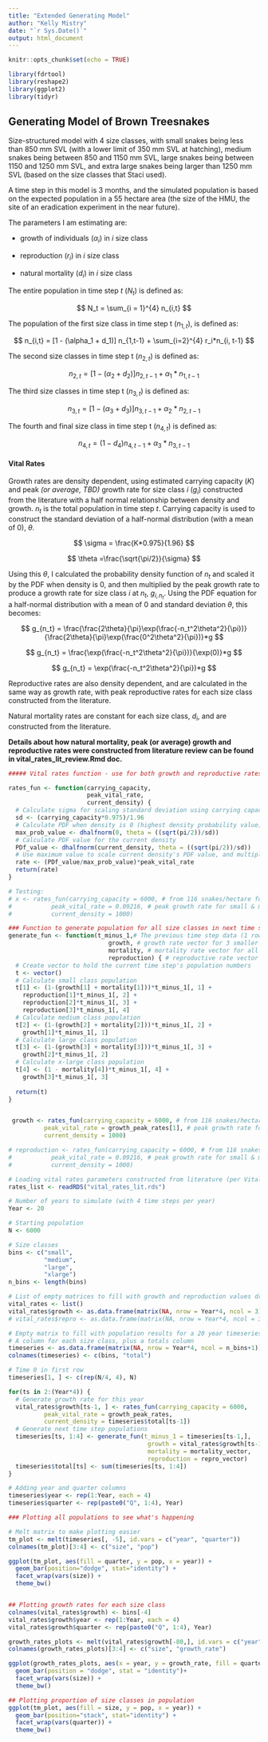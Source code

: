 ```yaml
---
title: "Extended Generating Model"
author: "Kelly Mistry"
date: "`r Sys.Date()`"
output: html_document
---
```


```r
knitr::opts_chunk$set(echo = TRUE)

library(fdrtool)
library(reshape2)
library(ggplot2)
library(tidyr)
```

## Generating Model of Brown Treesnakes

Size-structured model with 4 size classes, with small snakes being less than 850 mm SVL (with a lower limit of 350 mm SVL at hatching), medium snakes being between 850 and 1150 mm SVL, large snakes being between 1150 and 1250 mm SVL, and extra large snakes being larger than 1250 mm SVL (based on the size classes that Staci used).

A time step in this model is 3 months, and the simulated population is based on the expected population in a 55 hectare area (the size of the HMU, the site of an eradication experiment in the near future).

The parameters I am estimating are:

-   growth of individuals ($\alpha_i$) in $i$ size class

-   reproduction ($r_i$) in $i$ size class

-   natural mortality ($d_i$) in $i$ size class

The entire population in time step $t$ ($N_t$) is defined as:

$$
N_t = \sum_{i = 1}^{4} n_{i,t}
$$

The population of the first size class in time step t ($n_{1,t}$), is defined as:

$$
n_{i,t} = [1 - (\alpha_1 + d_1)] n_{1,t-1} + \sum_{i=2}^{4} r_i*n_{i, t-1}  
$$

The second size classes in time step t ($n_{2,t}$) is defined as:

$$
n_{2,t} = [1-(\alpha_2 + d_2)]n_{2, t-1} + \alpha_1*n_{1,t-1}
$$

The third size classes in time step t ($n_{3,t}$) is defined as:

$$
n_{3,t} = [1-(\alpha_3 + d_3)]n_{3, t-1} + \alpha_2*n_{2,t-1}
$$

The fourth and final size class in time step t ($n_{4,t}$) is defined as:

$$
n_{4,t} = (1-d_4)n_{4,t-1} + \alpha_3*n_{3,t-1}
$$

#### Vital Rates

Growth rates are density dependent, using estimated carrying capacity ($K$) and peak *(or average, TBD)* growth rate for size class $i$ ($g_i$) constructed from the literature with a half normal relationship between density and growth. $n_t$ is the total population in time step $t$. Carrying capacity is used to construct the standard deviation of a half-normal distribution (with a mean of 0), $\theta$.

$$
\sigma = \frac{K*0.975}{1.96}
$$

$$
\theta =\frac{\sqrt{\pi/2}}{\sigma}
$$

Using this $\theta$, I calculated the probability density function of $n_t$ and scaled it by the PDF when density is 0, and then multiplied by the peak growth rate to produce a growth rate for size class $i$ at $n_t$, $g_{i, n_t}$. Using the PDF equation for a half-normal distribution with a mean of 0 and standard deviation $\theta$, this becomes:

$$
g_{n_t} = \frac{\frac{2\theta}{\pi}\exp(\frac{-n_t^2\theta^2}{\pi})}{\frac{2\theta}{\pi}\exp(\frac{0^2\theta^2}{\pi})}*g
$$

$$
g_{n_t} = \frac{\exp(\frac{-n_t^2\theta^2}{\pi})}{\exp(0)}*g
$$

$$
g_{n_t} = \exp(\frac{-n_t^2\theta^2}{\pi})*g
$$

Reproductive rates are also density dependent, and are calculated in the same way as growth rate, with peak reproductive rates for each size class constructed from the literature.

Natural mortality rates are constant for each size class, $d_i$, and are constructed from the literature.

**Details about how natural mortality, peak (or average) growth and reproductive rates were constructed from literature review can be found in vital_rates_lit_review.Rmd doc.**

```r


##### Vital rates function - use for both growth and reproductive rates

rates_fun <- function(carrying_capacity, 
                      peak_vital_rate,
                      current_density) {
  # Calculate sigma for scaling standard deviation using carrying capacity
  sd <- (carrying_capacity*0.975)/1.96
  # Calculate PDF when density is 0 (highest density probability value)
  max_prob_value <- dhalfnorm(0, theta = ((sqrt(pi/2))/sd))
  # Calculate PDF value for the current density
  PDf_value <- dhalfnorm(current_density, theta = ((sqrt(pi/2))/sd))
  # Use maximum value to scale current density's PDF value, and multiply by the peak vital rate
  rate <- (PDf_value/max_prob_value)*peak_vital_rate
  return(rate)
}

# Testing:
# x <- rates_fun(carrying_capacity = 6000, # from 116 snakes/hectare for 55 hectares
#           peak_vital_rate = 0.09216, # peak growth rate for small & medium sizes
#           current_density = 1000) 

```

```r

### Function to generate population for all size classes in next time step 
generate_fun <- function(t_minus_1,# The previous time step data (1 row, 4 columns for each size class)
                            growth, # growth rate vector for 3 smaller size classes
                            mortality, # mortality rate vector for all size classes
                            reproduction) { # reproductive rate vector for 3 larger size classes
  # Create vector to hold the current time step's population numbers
  t <- vector() 
  # Calculate small class population
  t[1] <- (1-(growth[1] + mortality[1]))*t_minus_1[, 1] + 
    reproduction[1]*t_minus_1[, 2] + 
    reproduction[2]*t_minus_1[, 3] +
    reproduction[3]*t_minus_1[, 4]
  # Calculate medium class population
  t[2] <- (1-(growth[2] + mortality[2]))*t_minus_1[, 2] +
    growth[1]*t_minus_1[, 1]
  # Calculate large class population
  t[3] <- (1-(growth[3] + mortality[3]))*t_minus_1[, 3] +
    growth[2]*t_minus_1[, 2]
  # Calculate x-large class population
  t[4] <- (1 - mortality[4])*t_minus_1[, 4] +
    growth[3]*t_minus_1[, 3]
  
  return(t)
}


 growth <- rates_fun(carrying_capacity = 6000, # from 116 snakes/hectare for 55 hectares
          peak_vital_rate = growth_peak_rates[1], # peak growth rate for small & medium sizes
          current_density = 1000) 

# reproduction <- rates_fun(carrying_capacity = 6000, # from 116 snakes/hectare for 55 hectares
#           peak_vital_rate = 0.09216, # peak growth rate for small & medium sizes
#           current_density = 1000) 


```


```r

# Loading vital rates parameters constructed from literature (per Vital_rates_lit_review.Rmd)
rates_list <- readRDS("vital_rates_lit.rds")

# Number of years to simulate (with 4 time steps per year)
Year <- 20

# Starting population
N <- 6000

# Size classes
bins <- c("small",
          "medium",
          "large",
          "xlarge")
n_bins <- length(bins)

# List of empty matrices to fill with growth and reproduction values drawn for each size class in each year
vital_rates <- list()
vital_rates$growth <- as.data.frame(matrix(NA, nrow = Year*4, ncol = 3))
# vital_rates$repro <- as.data.frame(matrix(NA, nrow = Year*4, ncol = 3))

# Empty matrix to fill with population results for a 20 year timeseries
# A column for each size class, plus a totals column
timeseries <- as.data.frame(matrix(NA, nrow = Year*4, ncol = n_bins+1))
colnames(timeseries) <- c(bins, "total")

# Time 0 in first row
timeseries[1, ] <- c(rep(N/4, 4), N)

for(ts in 2:(Year*4)) {
  # Generate growth rate for this year
  vital_rates$growth[ts-1, ] <- rates_fun(carrying_capacity = 6000,
          peak_vital_rate = growth_peak_rates,
          current_density = timeseries$total[ts-1])
  # Generate next time step populations
  timeseries[ts, 1:4] <- generate_fun(t_minus_1 = timeseries[ts-1,],
                                       growth = vital_rates$growth[ts-1, ],
                                       mortality = mortality_vector,
                                       reproduction = repro_vector)
  timeseries$total[ts] <- sum(timeseries[ts, 1:4])
}

# Adding year and quarter columns
timeseries$year <- rep(1:Year, each = 4)
timeseries$quarter <- rep(paste0("Q", 1:4), Year)

### Plotting all populations to see what's happening

# Melt matrix to make plotting easier
tm_plot <- melt(timeseries[, -5], id.vars = c("year", "quarter"))
colnames(tm_plot)[3:4] <- c("size", "pop")

ggplot(tm_plot, aes(fill = quarter, y = pop, x = year)) +
  geom_bar(position="dodge", stat="identity") +
  facet_wrap(vars(size)) +
  theme_bw()


## Plotting growth rates for each size class
colnames(vital_rates$growth) <- bins[-4]
vital_rates$growth$year <- rep(1:Year, each = 4)
vital_rates$growth$quarter <- rep(paste0("Q", 1:4), Year)

growth_rates_plots <- melt(vital_rates$growth[-80,], id.vars = c("year", "quarter"))
colnames(growth_rates_plots)[3:4] <- c("size", "growth_rate")

ggplot(growth_rates_plots, aes(x = year, y = growth_rate, fill = quarter)) +
  geom_bar(position = "dodge", stat = "identity")+
  facet_wrap(vars(size)) +
  theme_bw()

## Plotting proportion of size classes in population
ggplot(tm_plot, aes(fill = size, y = pop, x = year)) +
  geom_bar(position="stack", stat="identity") +
  facet_wrap(vars(quarter)) +
  theme_bw()

  
```

